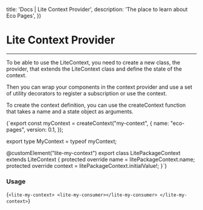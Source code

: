 

  title: 'Docs | Lite Context Provider',
  description: 'The place to learn about Eco Pages',
})

# Lite Context Provider
---

To be able to use the LiteContext, you need to create a new class, the provider, that extends the LiteContext class and define the state of the context.

Then you can wrap your components in the context provider and use a set of utility decorators to register a subscription or use the context.

To create the context definition, you can use the createContext function that takes a name and a state object as arguments.

<CodeBlock lang='typescript'>{`export const myContext = createContext("my-context", {
  name: "eco-pages",
  version: 0.1,
});

export type MyContext = typeof myContext;

@customElement("lite-my-context")
export class LitePackageContext extends LiteContext<MyContext> {
  protected override name = litePackageContext.name;
  protected override context = litePackageContext.initialValue!;
}`}
</CodeBlock>

### Usage

<CodeBlock lang='typescript'>{`<lite-my-context>
  <lite-my-consumer></lite-my-consumer>
</lite-my-context>`}</CodeBlock>